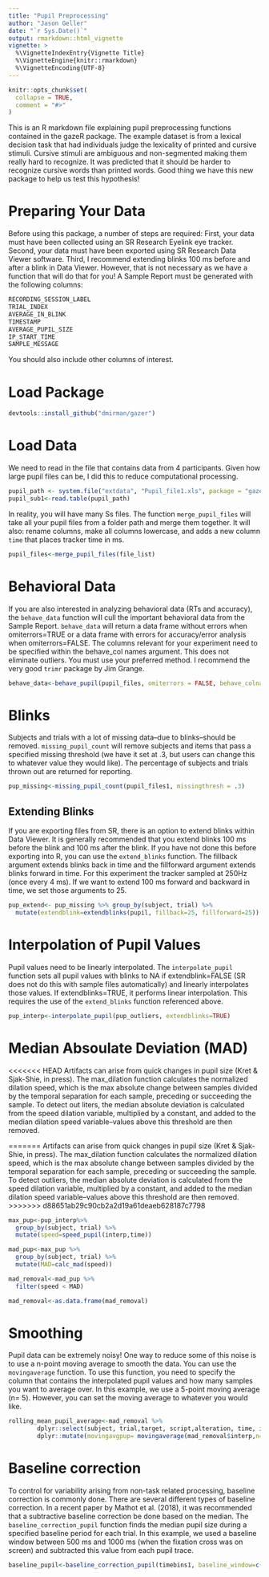 ```yaml
---
title: "Pupil Preprocessing"
author: "Jason Geller"
date: "`r Sys.Date()`"
output: rmarkdown::html_vignette
vignette: >
  %\VignetteIndexEntry{Vignette Title}
  %\VignetteEngine{knitr::rmarkdown}
  %\VignetteEncoding{UTF-8}
---
```


```r
knitr::opts_chunk$set(
  collapse = TRUE,
  comment = "#>"
)
```


This is an R markdown file explaining pupil preprocessing functions contained in the gazeR package. The example dataset is from a lexical decision task that had individuals judge the lexicality of printed and cursive stimuli. Cursive stimuli are ambiguous and non-segmented making them really hard to recognize. It was predicted that it should be harder to recognize cursive words than printed words. Good thing we have this new package to help us test this hypothesis! 

# Preparing Your Data

Before using this package, a number of steps are required: First, your data must have been collected using an SR Research Eyelink eye tracker. Second, your data must have been exported using SR Research Data Viewer software. Third, I recommend extending blinks 100 ms before and after a blink in Data Viewer. However, that is not necessary as we have a function that will do that for you! A Sample Report must be generated with the following columns:


```r
RECORDING_SESSION_LABEL
TRIAL_INDEX
AVERAGE_IN_BLINK
TIMESTAMP
AVERAGE_PUPIL_SIZE
IP_START_TIME
SAMPLE_MESSAGE
```

You should also include other columns of interest. 

# Load Package

```r
devtools::install_github("dmirman/gazer")
```

# Load Data
We need to read in the file that contains data from 4 participants. Given how large pupil files can be, I did this to reduce computational processing. 

```r
pupil_path <- system.file("extdata", "Pupil_file1.xls", package = "gazer")
pupil_sub1<-read.table(pupil_path)
```

In reality, you will have many Ss files. The function `merge_pupil_files` will take all your pupil files from a folder path and merge them together. It will also: rename columns, make all columns lowercase, and adds a new column `time` that places tracker time in ms. 

```r
pupil_files<-merge_pupil_files(file_list)
```

# Behavioral Data

If you are also interested in analyzing behavioral data (RTs and accuracy), the `behave_data` function will cull the important behavioral data from the Sample Report. `behave_data` will return a data frame without errors when omiterrors=TRUE or a data frame with errors for accuracy/error analysis when omiterrors=FALSE. The columns relevant for your experiment need to be specified within the behave_col names argument. This does not eliminate outliers. You must use your preferred method. I recommend the very good `trimr` package by Jim Grange. 


```r
behave_data<-behave_pupil(pupil_files, omiterrors = FALSE, behave_colnames = c("subject","script","alteration", "trial", "target","accuracy","rt", "block", "cb"))

```

# Blinks

Subjects and trials with a lot of missing data--due to blinks--should be removed. `missing_pupil_count` will remove subjects and items that pass a specified missing threshold (we have it set at .3, but users can change this to whatever value they would like). The percentage of subjects and trials thrown out are returned for reporting.    

```r
pup_missing<-missing_pupil_count(pupil_files1, missingthresh = .3)
```

## Extending Blinks

If you are exporting files from SR, there is an option to extend blinks within Data Viewer. It is generally recommended that you extend blinks 100 ms before the blink and 100 ms after the blink. If you have not done this before exporting into R, you can use the `extend_blinks` function. The fillback argument extends blinks back in time and the fillforward argument extends blinks forward in time. For this experiment the tracker sampled at 250Hz (once every 4 ms). If we want to extend 100 ms forward and backward in time, we set those arguments to 25. 

```r
pup_extend<- pup_missing %>% group_by(subject, trial) %>% 
  mutate(extendblink=extendblinks(pupil, fillback=25, fillforward=25))
```

# Interpolation of Pupil Values

Pupil values need to be linearly interpolated. The `interpolate_pupil` function sets all pupil values with blinks to NA if extendblink=FALSE (SR does not do this with sample files automatically) and linearly interpolates those values. If extendblinks=TRUE, it performs linear interpolation. This requires the use of the `extend_blinks` function referenced above. 

```r
pup_interp<-interpolate_pupil(pup_outliers, extendblinks=TRUE)
```

# Median Absoulate Deviation (MAD)

<<<<<<< HEAD
Artifacts can arise from quick changes in pupil size (Kret & Sjak-Shie, in press). The max_dilation function calculates the normalized dilation speed, which is the max absolute change between samples divided by the temporal separation for each sample, preceding or succeeding the sample. To detect out liters, the median absolute deviation is calculated from the speed dilation variable, multiplied by a constant, and added to the median dilation speed variable--values above this threshold are then removed.

=======
Artifacts can arise from quick changes in pupil size (Kret & Sjak-Shie, in press). The max_dilation function calculates the normalized dilation speed, which is the max absolute change between samples divided by the temporal separation for each sample, preceding or succeeding the sample. To detect outliers, the median absolute deviation is calculated from the speed dilation variable, multiplied by a constant, and added to the median dilation speed variable--values above this threshold are then removed. 
>>>>>>> d88651ab29c90cb2a2d19a61deaeb628187c7798

```r
max_pup<-pup_interp%>% 
  group_by(subject, trial) %>% 
  mutate(speed=speed_pupil(interp,time))

mad_pup<-max_pup %>% 
  group_by(subject, trial) %>%
  mutate(MAD=calc_mad(speed))

mad_removal<-mad_pup %>% 
  filter(speed < MAD)

mad_removal<-as.data.frame(mad_removal)
```

# Smoothing

Pupil data can be extremely noisy! One way to reduce some of this noise is to use a n-point moving average to smooth the data. You can use the `movingaverage` function. To use this function, you need to specify the column that contains the interpolated pupil values and how many samples you want to average over. In this example, we use a 5-point moving average (n= 5). However, you can set the moving average to whatever you would like. 

```r
rolling_mean_pupil_average<-mad_removal %>% 
        dplyr::select(subject, trial,target, script,alteration, time, interp, sample_message) %>%
        dplyr::mutate(movingavgpup= movingaverage(mad_removal$interp,n=5))
```

# Baseline correction

To control for variability arising from non-task related processing, baseline correction is commonly done. There are several different types of baseline correction. In a recent paper by Mathot et al. (2018), it was recommended that a subtractive baseline correction be done based on the median. The `baseline_correction_pupil` function finds the median pupil size during a specified baseline period for each trial. In this example, we used a baseline window between 500 ms and 1000 ms (when the fixation cross was on screen) and subtracted this value from each pupil trace. 

```r
baseline_pupil<-baseline_correction_pupil(timebins1, baseline_window=c(500,1000))
```





